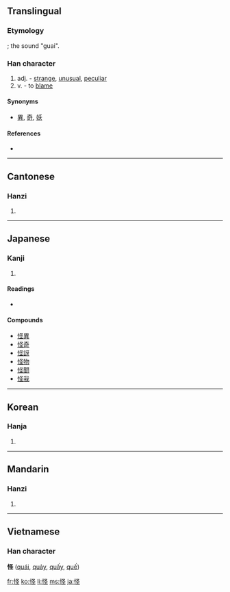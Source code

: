 {{also|恠}}
==Translingual==

===Etymology===
{{Han compound|心|圣|alt1=忄|ls=psc|c1=s|c2=p}}; the sound "guai".

===Han character===
{{Han char|rn=61|rad=心|as=05|sn=8|four=9701<sub>4</sub>|canj=心水土 (PEG)}}

# adj. - [[strange]], [[unusual]], [[peculiar]]
# v. - to [[blame]]

====Synonyms====
* [[異]], [[奇]], [[妖]]

====References====
* {{Han ref|kx=0382.100|dkj=10483|dj=0711.050|hdz=42288.120|uh=602A|ud=24618|bh=A9C7|bd=43463}}

----

==Cantonese==

===Hanzi===
{{yue-hanzi|jyut=|y=gwaai3}}

# {{defn|Cantonese}}

----

==Japanese==

===Kanji===
{{ja-kanji|grade=c|rs=心05}}

# {{defn|Japanese}}

====Readings====
* {{ja-readings|on=[[かい]] ([[kai]]), [[け]] ([[ke]])|kun=[[あやしい]] ([[怪しい]], [[ayashii]]), [[あやしむ]] ([[怪しむ]], [[ayashimu]])}}

====Compounds====
* [[怪異]]
* [[怪奇]]
* [[怪訝]]
* [[怪物]]
* [[怪聞]]
* [[怪我]]

----

==Korean==

===Hanja===
{{ko-hanja|hangeul=괴|eumhun=|rv=goe|mr=koe|y=koy}}

# {{defn|Korean}}

----

==Mandarin==

===Hanzi===
{{cmn-hanzi|pin=[[guài]] ([[guai4]])|wg=kuai<sup>4</sup>}}

# {{defn|Mandarin}}

----

==Vietnamese==
===Han character===
'''怪''' ([[quái]], [[quảy]], [[quấy]], [[quế]])

[[fr:怪]]
[[ko:怪]]
[[li:怪]]
[[ms:怪]]
[[ja:怪]]